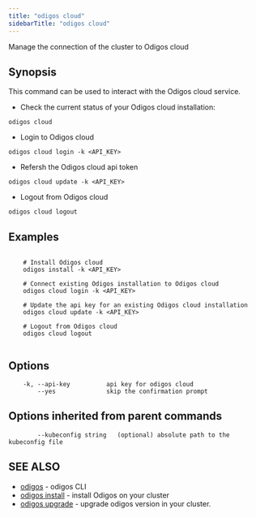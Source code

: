 ```yaml
---
title: "odigos cloud"
sidebarTitle: "odigos cloud"
---
```


Manage the connection of the cluster to Odigos cloud

## Synopsis

This command can be used to interact with the Odigos cloud service.

- Check the current status of your Odigos cloud installation:

```
odigos cloud
```

- Login to Odigos cloud

```
odigos cloud login -k <API_KEY>
```

- Refersh the Odigos cloud api token

```
odigos cloud update -k <API_KEY>
```

- Logout from Odigos cloud

```
odigos cloud logout
```

## Examples

```

    # Install Odigos cloud
    odigos install -k <API_KEY>

    # Connect existing Odigos installation to Odigos cloud
    odigos cloud login -k <API_KEY>

    # Update the api key for an existing Odigos cloud installation
    odigos cloud update -k <API_KEY>

    # Logout from Odigos cloud
    odigos cloud logout
    
```

## Options

```
    -k, --api-key          api key for odigos cloud
        --yes              skip the confirmation prompt
```


## Options inherited from parent commands

```
        --kubeconfig string   (optional) absolute path to the kubeconfig file
```

## SEE ALSO

* [odigos](/cli/odigos)	 - odigos CLI
* [odigos install](/cli/odigos_install)	 - install Odigos on your cluster
* [odigos upgrade](/cli/odigos_upgrade)	 - upgrade odigos version in your cluster.
